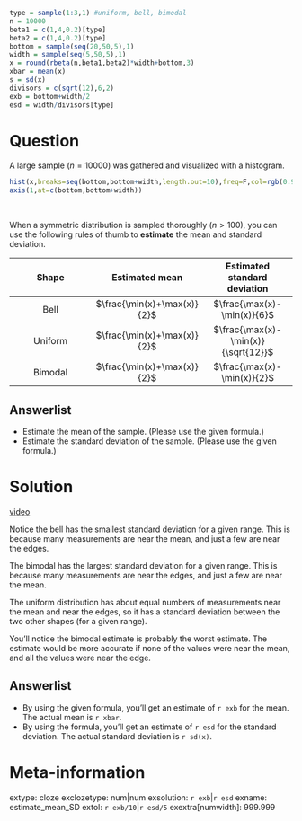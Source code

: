```r

type = sample(1:3,1) #uniform, bell, bimodal
n = 10000
beta1 = c(1,4,0.2)[type]
beta2 = c(1,4,0.2)[type]
bottom = sample(seq(20,50,5),1)
width = sample(seq(5,50,5),1)
x = round(rbeta(n,beta1,beta2)*width+bottom,3)
xbar = mean(x)
s = sd(x)
divisors = c(sqrt(12),6,2)
exb = bottom+width/2
esd = width/divisors[type]
```


Question
========

A large sample ($n=10000$) was gathered and visualized with a histogram.

```r
hist(x,breaks=seq(bottom,bottom+width,length.out=10),freq=F,col=rgb(0.9,0.7,0.7))
axis(1,at=c(bottom,bottom+width))
```
\

When a symmetric distribution is sampled thoroughly ($n>100$), you can use the following rules of thumb to **estimate** the mean and standard deviation.



| Shape | Estimated mean | Estimated standard deviation |
|:---:|:---:|:---:|
|Bell| $\frac{\min(x)+\max(x)}{2}$ | $\frac{\max(x)-\min(x)}{6}$ |
|Uniform| $\frac{\min(x)+\max(x)}{2}$ | $\frac{\max(x)-\min(x)}{\sqrt{12}}$ |
|Bimodal| $\frac{\min(x)+\max(x)}{2}$ | $\frac{\max(x)-\min(x)}{2}$ |


Answerlist
--------

* Estimate the mean of the sample. (Please use the given formula.)
* Estimate the standard deviation of the sample. (Please use the given formula.)


Solution
========

[video](https://vimeo.com/531909205){target="_blank"}

Notice the bell has the smallest standard deviation for a given range. This is because many measurements are near the mean, and just a few are near the edges.

The bimodal has the largest standard deviation for a given range. This is because many measurements are near the edges, and just a few are near the mean.

The uniform distribution has about equal numbers of measurements near the mean and near the edges, so it has a standard deviation between the two other shapes (for a given range).

You'll notice the bimodal estimate is probably the worst estimate. The estimate would be more accurate if none of the values were near the mean, and all the values were near the edge. 

Answerlist
--------
* By using the given formula, you'll get an estimate of `r exb` for the mean. The actual mean is `r xbar`.
* By using the formula, you'll get an estimate of `r esd` for the standard deviation. The actual standard deviation is `r sd(x)`.


Meta-information
================
extype: cloze
exclozetype: num|num
exsolution: `r exb`|`r esd`
exname: estimate_mean_SD
extol: `r exb/10`|`r esd/5`
exextra[numwidth]: 999.999
